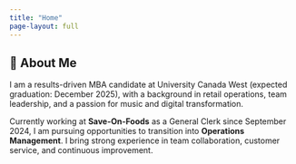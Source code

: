 ```yaml
---
title: "Home"
page-layout: full
---
```


## 👋 About Me

I am a results-driven MBA candidate at University Canada West (expected graduation: December 2025), with a background in retail operations, team leadership, and a passion for music and digital transformation.

Currently working at **Save-On-Foods** as a General Clerk since September 2024, I am pursuing opportunities to transition into **Operations Management**. I bring strong experience in team collaboration, customer service, and continuous improvement.
